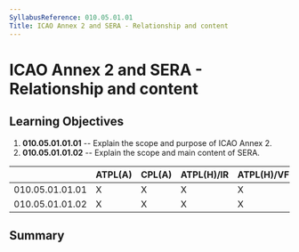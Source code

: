 ```yaml
---
SyllabusReference: 010.05.01.01
Title: ICAO Annex 2 and SERA - Relationship and content
---
```


# ICAO Annex 2 and SERA - Relationship and content

## Learning Objectives

1.  **010.05.01.01.01** -- Explain the scope and purpose of ICAO Annex 2.
2.  **010.05.01.01.02** -- Explain the scope and main content of SERA.

|                 | ATPL(A) | CPL(A) | ATPL(H)/IR | ATPL(H)/VFR | CPL(H) | IR  | CBIR(A) |
| --------------- | ------- | ------ | ---------- | ----------- | ------ | --- | ------- |
| 010.05.01.01.01 | X       | X      | X          | X           | X      | X   |         |
| 010.05.01.01.02 | X       | X      | X          | X           | X      | X   |         |

## Summary
